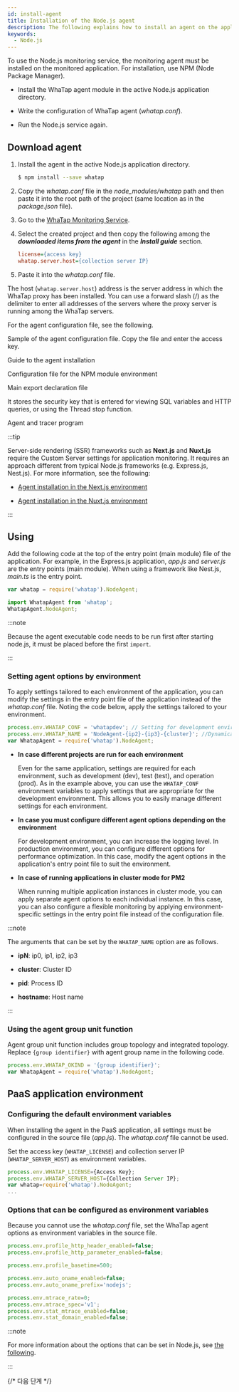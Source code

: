 ```yaml
---
id: install-agent
title: Installation of the Node.js agent
description: The following explains how to install an agent on the application server in the Node.js environment.
keywords:
  - Node.js
---
```




<Agentsignupguide />

<Youtube ko="i8P8wrKgm40" en="i8P8wrKgm40" ja="i8P8wrKgm40" />

To use the Node.js monitoring service, the monitoring agent must be installed on the monitored application. For installation, use NPM (Node Package Manager).

- Install the WhaTap agent module in the active Node.js application directory.

- Write the configuration of WhaTap agent (*whatap.conf*).

- Run the Node.js service again.


<Createprojectv2 />


<Accesskeyv2 />

## Download agent

1. Install the agent in the active Node.js application directory.

   ```bash
   $ npm install --save whatap
   ```

2. Copy the *whatap.conf* file in the _node_modules/whatap_ path and then paste it into the root path of the project (same location as in the *package.json* file).

3. Go to the [WhaTap Monitoring Service](https://service.whatap.io).

4. Select the created project and then copy the following among the **_downloaded items from the agent_** in the **_Install guide_** section.

   ```ini title='Example'
   license={access key}
   whatap.server.host={collection server IP}
   ```

5. Paste it into the *whatap.conf* file.

The host (`whatap.server.host`) address is the server address in which the WhaTap proxy has been installed. You can use a forward slash (/) as the delimiter to enter all addresses of the servers where the proxy server is running among the WhaTap servers.

For the agent configuration file, see the following.

<Filetree name="whatap">

<FiletreeItem name="whatap.conf" type="file">Sample of the agent configuration file. Copy the file and enter the access key.</FiletreeItem>

<FiletreeItem name="README.md" type="file">Guide to the agent installation</FiletreeItem>

<FiletreeItem name="package.json" type="file">Configuration file for the NPM module environment</FiletreeItem>

<FiletreeItem name="index.js" type="file">Main export declaration file</FiletreeItem>

<FiletreeItem name="paramkey.txt" type="file">It stores the security key that is entered for viewing SQL variables and HTTP queries, or using the Thread stop function.</FiletreeItem>

<FiletreeItem name="lib" type="folder">Agent and tracer program</FiletreeItem>

</Filetree>

:::tip

Server-side rendering (SSR) frameworks such as **Next.js** and **Nuxt.js** require the Custom Server settings for application monitoring. It requires an approach different from typical Node.js frameworks (e.g. Express.js, Nest.js). For more information, see the following:

- [Agent installation in the Next.js environment](install-agent-nextjs)

- [Agent installation in the Nuxt.js environment](install-agent-nuxtjs)

:::

## Using

Add the following code at the top of the entry point (main module) file of the application. For example, in the Express.js application, _app.js_ and _server.js_ are the entry points (main module). When using a framework like Nest.js, _main.ts_ is the entry point.

<Tabs groupId="javascript">

<TabItem value="commonjs" label="CommonJS">

```javascript title='CommonJS'
var whatap = require('whatap').NodeAgent;
```

</TabItem>

<TabItem value="ecmascript" label="ECMAScript Module(ESM)">

```javascript title="ECMAScript Module(ESM)"
import WhatapAgent from 'whatap';
WhatapAgent.NodeAgent;
```

:::note

Because the agent executable code needs to be run first after starting node.js, it must be placed before the first `import`.

:::

</TabItem>

</Tabs>

### Setting agent options by environment

To apply settings tailored to each environment of the application, you can modify the settings in the entry point file of the application instead of the *whatap.conf* file. Noting the code below, apply the settings tailored to your environment.

```javascript
process.env.WHATAP_CONF = 'whatapdev'; // Setting for development environment
process.env.WHATAP_NAME = 'NodeAgent-{ip2}-{ip3}-{cluster}'; //Dynamically configure agent name with IP and cluster info
var WhatapAgent = require('whatap').NodeAgent;
```

- **In case different projects are run for each environment**

  Even for the same application, settings are required for each environment, such as development (dev), test (test), and operation (prod). As in the example above, you can use the `WHATAP_CONF` environment variables to apply settings that are appropriate for the development environment. This allows you to easily manage different settings for each environment.

- **In case you must configure different agent options depending on the environment**

  For development environment, you can increase the logging level. In production environment, you can configure different options for performance optimization. In this case, modify the agent options in the application's entry point file to suit the environment.

- **In case of running applications in cluster mode for PM2** 

  When running multiple application instances in cluster mode, you can apply separate agent options to each individual instance. In this case, you can also configure a flexible monitoring by applying environment-specific settings in the entry point file instead of the configuration file.

:::note

The arguments that can be set by the `WHATAP_NAME` option are as follows.

- **ipN**: ip0, ip1, ip2, ip3

- **cluster**: Cluster ID

- **pid**: Process ID

- **hostname**: Host name

:::

### Using the agent group unit function

Agent group unit function includes group topology and integrated topology. Replace `{group identifier}` with agent group name in the following code.

```javascript
process.env.WHATAP_OKIND = '{group identifier}';
var WhatapAgent = require('whatap').NodeAgent;
```

## PaaS application environment

### Configuring the default environment variables

When installing the agent in the PaaS application, all settings must be configured in the source file (_app.js_). The *whatap.conf* file cannot be used.

Set the access key (`WHATAP_LICENSE`) and collection server IP (`WHATAP_SERVER_HOST`) as environment variables.

```javascript title='app.js'
process.env.WHATAP_LICENSE={Access Key};
process.env.WHATAP_SERVER_HOST={Collection Server IP};
var whatap=require('whatap').NodeAgent;
...
```

### Options that can be configured as environment variables

Because you cannot use the *whatap.conf* file, set the WhaTap agent options as environment variables in the source file.

```javascript title='app.js'
process.env.profile_http_header_enabled=false;
process.env.profile_http_parameter_enabled=false;

process.env.profile_basetime=500;

process.env.auto_oname_enabled=false;
process.env.auto_oname_prefix='nodejs';

process.env.mtrace_rate=0;
process.env.mtrace_spec='v1';
process.env.stat_mtrace_enabled=false;
process.env.stat_domain_enabled=false;
```

:::note

For more information about the options that can be set in Node.js, see [the following](set-agent).

:::

{/* 다음 단계 */}

<NextSteps />
